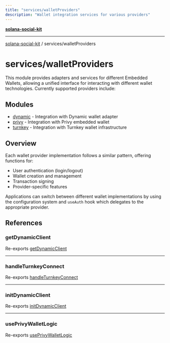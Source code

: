 ```yaml
---
title: "services/walletProviders"
description: "Wallet integration services for various providers"
---
```


[**solana-social-kit**](../../README.mdx)

***

[solana-social-kit](../../README.mdx) / services/walletProviders

# services/walletProviders

This module provides adapters and services for different Embedded Wallets, allowing a unified interface for interacting with different wallet technologies. Currently supported providers include:

## Modules

- [dynamic](dynamic/README.mdx) - Integration with Dynamic wallet adapter
- [privy](privy/README.mdx) - Integration with Privy embedded wallet
- [turnkey](turnkey/README.mdx) - Integration with Turnkey wallet infrastructure

## Overview

Each wallet provider implementation follows a similar pattern, offering functions for:
- User authentication (login/logout)
- Wallet creation and management
- Transaction signing
- Provider-specific features

Applications can switch between different wallet implementations by using the configuration system and `useAuth` hook which delegates to the appropriate provider.

## References

### getDynamicClient

Re-exports [getDynamicClient](dynamic/functions/getDynamicClient.mdx)

***

### handleTurnkeyConnect

Re-exports [handleTurnkeyConnect](turnkey/functions/handleTurnkeyConnect.mdx)

***

### initDynamicClient

Re-exports [initDynamicClient](dynamic/functions/initDynamicClient.mdx)

***

### usePrivyWalletLogic

Re-exports [usePrivyWalletLogic](privy/functions/usePrivyWalletLogic.mdx)
